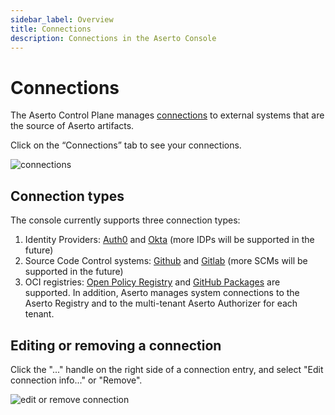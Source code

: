 ```yaml
---
sidebar_label: Overview
title: Connections
description: Connections in the Aserto Console
---
```


# Connections

The Aserto Control Plane manages [connections](/docs/overview/connections) to external systems that are
the source of Aserto artifacts.

Click on the “Connections” tab to see your connections.

![connections](/connections.png)

## Connection types

The console currently supports three connection types:
1. Identity Providers: [Auth0](/docs/aserto-console/connections/setup-auth0) and [Okta](/docs/aserto-console/connections/setup-okta) (more IDPs will be supported in the future)
2. Source Code Control systems: [Github](/docs/aserto-console/connections/setup-github) and [Gitlab](/docs/aserto-console/connections/setup-gitlab) (more SCMs will be supported in the future)
3. OCI registries: [Open Policy Registry](/docs/aserto-console/connections/setup-opcr) and [GitHub Packages](/docs/aserto-console/connections/setup-ghcr) are supported. In addition, Aserto manages system connections to the Aserto Registry and to the multi-tenant Aserto Authorizer for each tenant.

## Editing or removing a connection

Click the "..." handle on the right side of a connection entry, and select "Edit connection info..." or "Remove".

![edit or remove connection](/edit-or-remove-connection.png)
